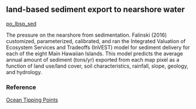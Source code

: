 ## land-based sediment export to nearshore water

[po_lbsp_sed](https://github.com/OHI-Science/mhi/blob/master/region2017/layers/)

The pressure on the nearshore from sedimentation. Falinski (2016) customized, parameterized, calibrated, and ran the Integrated Valuation of Ecosystem Services and Tradeoffs (InVEST) model for sediment delivery for each of the eight Main Hawaiian Islands. This model predicts the average annual amount of sediment (tons/yr) exported from each map pixel as a function of land use/land cover, soil characteristics, rainfall, slope, geology, and hydrology.

### Reference

[Ocean Tipping Points](http://www.pacioos.hawaii.edu/projects/oceantippingpoints/#data)
